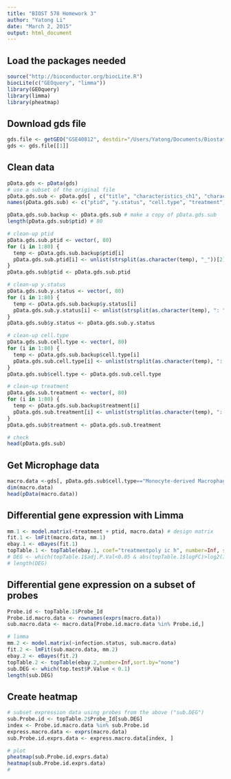 ```yaml
---
title: "BIOST 578 Homework 3"
author: "Yatong Li"
date: "March 2, 2015"
output: html_document
---
```


## Load the packages needed

```r
source("http://bioconductor.org/biocLite.R")
biocLite(c("GEOquery", "limma"))
library(GEOquery)
library(limma)
library(pheatmap)
```

## Download gds file

```r
gds.file <- getGEO("GSE40812", destdir="/Users/Yatong/Documents/Biostat-578-homework/HW3_yatong_li")
gds <- gds.file[[1]]
```

## Clean data

```r
pData.gds <- pData(gds)
# use a subset of the original file
pData.gds.sub <- pData.gds[ , c("title", "characteristics_ch1", "characteristics_ch1.1", "characteristics_ch1.2")]
names(pData.gds.sub) <- c("ptid", "y.status", "cell.type", "treatment")

pData.gds.sub.backup <- pData.gds.sub # make a copy of pData.gds.sub
length(pData.gds.sub$ptid) # 80

# clean-up ptid
pData.gds.sub.ptid <- vector(, 80)
for (i in 1:80) {
  temp <- pData.gds.sub.backup$ptid[i]
  pData.gds.sub.ptid[i] <- unlist(strsplit(as.character(temp), "_"))[2]
}
pData.gds.sub$ptid <- pData.gds.sub.ptid

# clean-up y.status
pData.gds.sub.y.status <- vector(, 80)
for (i in 1:80) {
  temp <- pData.gds.sub.backup$y.status[i]
  pData.gds.sub.y.status[i] <- unlist(strsplit(as.character(temp), ": "))[2]
}
pData.gds.sub$y.status <- pData.gds.sub.y.status

# clean-up cell.type
pData.gds.sub.cell.type <- vector(, 80)
for (i in 1:80) {
  temp <- pData.gds.sub.backup$cell.type[i]
  pData.gds.sub.cell.type[i] <- unlist(strsplit(as.character(temp), ": "))[2]
}
pData.gds.sub$cell.type <- pData.gds.sub.cell.type

# clean-up treatment
pData.gds.sub.treatment <- vector(, 80)
for (i in 1:80) {
  temp <- pData.gds.sub.backup$treatment[i]
  pData.gds.sub.treatment[i] <- unlist(strsplit(as.character(temp), ": "))[2]
}
pData.gds.sub$treatment <- pData.gds.sub.treatment

# check
head(pData.gds.sub)
```

## Get Microphage data
```r
macro.data <-gds[, pData.gds.sub$cell.type=="Monocyte-derived Macrophage"]
dim(macro.data)
head(pData(macro.data))
```

## Differential gene expression with Limma
```r
mm.1 <- model.matrix(~treatment + ptid, macro.data) # design matrix
fit.1 <- lmFit(macro.data, mm.1)
ebay.1 <- eBayes(fit.1)
topTable.1 <- topTable(ebay.1, coef="treatmentpoly ic h", number=Inf, sort.by="none")
# DEG <- which(topTable.1$adj.P.Val<0.05 & abs(topTable.1$logFC)>log2(1.5))
# length(DEG)
```

## Differential gene expression on a subset of probes
```r
Probe.id <- topTable.1$Probe_Id
Probe.id.macro.data <- rownames(exprs(macro.data))
sub.macro.data <- macro.data[Probe.id.macro.data %in% Probe.id,]

# limma
mm.2 <- model.matrix(~infection.status, sub.macro.data)
fit.2 <- lmFit(sub.macro.data, mm.2)
ebay.2 <- eBayes(fit.2)
topTable.2 <- topTable(ebay.2,number=Inf,sort.by="none")
sub.DEG <- which(top.test$P.Value < 0.1)
length(sub.DEG)
```

## Create heatmap
```r
# subset expression data using probes from the above ("sub.DEG")
sub.Probe.id <- topTable.2$Probe_Id[sub.DEG]
index <- Probe.id.macro.data %in% sub.Probe.id
express.macro.data <- exprs(macro.data)
sub.Probe.id.exprs.data <- express.macro.data[index, ]

# plot
pheatmap(sub.Probe.id.exprs.data)
heatmap(sub.Probe.id.exprs.data)
# 
```